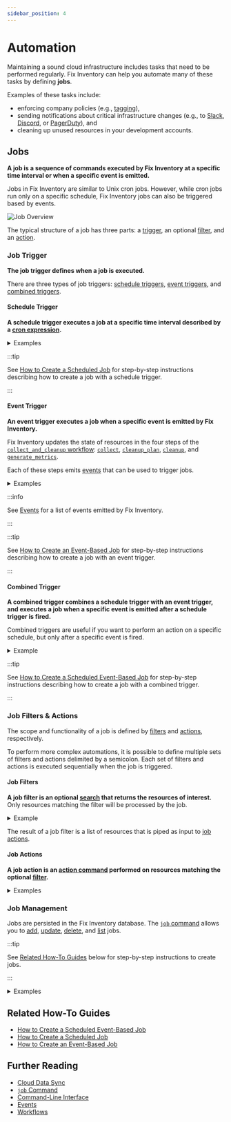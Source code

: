 ```yaml
---
sidebar_position: 4
---
```


# Automation

Maintaining a sound cloud infrastructure includes tasks that need to be performed regularly. Fix Inventory can help you automate many of these tasks by defining **jobs**.

Examples of these tasks include:

- enforcing company policies (e.g., [tagging](../../how-to-guides/cleanup/clean-up-untagged-resources.mdx)),
- sending notifications about critical infrastructure changes (e.g., to [Slack](../../how-to-guides/alerting/send-slack-notifications/index.mdx), [Discord](../../how-to-guides/alerting/send-discord-notifications/index.mdx), or [PagerDuty](../../how-to-guides/alerting/create-pagerduty-alerts/index.mdx)), and
- cleaning up unused resources in your development accounts.

## Jobs

**A job is a sequence of commands executed by Fix Inventory at a specific time interval or when a specific event is emitted.**

Jobs in Fix Inventory are similar to Unix cron jobs. However, while cron jobs run only on a specific schedule, Fix Inventory jobs can also be triggered based by events.

![Job Overview](./img/jobs-intro.png)

The typical structure of a job has three parts: a [trigger](#job-trigger), an optional [filter](#job-filters), and an [action](#job-actions).

### Job Trigger

**The job trigger defines when a job is executed.**

There are three types of job triggers: [schedule triggers](#schedule-trigger), [event triggers](#event-trigger), and [combined triggers](#combined-trigger).

#### Schedule Trigger

**A schedule trigger executes a job at a specific time interval described by a [cron expression](https://crontab.guru).**

<details>
<summary>Examples</summary>
<div>

- Every 5 minutes
  ```bash
  --schedule "*/5 * * * *"
  ```
- Every day at 3:00am
  ```bash
  --schedule "0 3 * * *"
  ```
- Every Monday at 4:00am
  ```bash
  --schedule "0 4 * * MON"
  ```
- Every New Year's Eve at 11:59pm
  ```bash
  --schedule "59 23 31 12 *"
  ```

</div>
</details>

:::tip

See [How to Create a Scheduled Job](../../how-to-guides/automation/create-a-scheduled-job.mdx) for step-by-step instructions describing how to create a job with a schedule trigger.

:::

#### Event Trigger

**An event trigger executes a job when a specific event is emitted by Fix Inventory.**

Fix Inventory updates the state of resources in the four steps of the [`collect_and_cleanup` workflow](../../reference/workflows/index.mdx#collect_and_cleanup-workflow): [`collect`](../../reference/workflows/index.mdx#collect), [`cleanup_plan`](../../reference/workflows/index.mdx#cleanup_plan), [`cleanup`](../../reference/workflows/index.mdx#cleanup), and [`generate_metrics`](../../reference/workflows/index.mdx#generate_metrics).

Each of these steps emits [events](../../reference/events/index.mdx) that can be used to trigger jobs.

<details>
<summary>Examples</summary>
<div>

- When resource collection is complete and the database reflects the latest state of your resources
  ```bash
  --wait-for-event collect_done
  ```
- When the cleanup planning process has started to mark resources for cleanup
  ```bash
  --wait-for-event cleanup_plan
  ```

</div>
</details>

:::info

See [Events](../../reference/events/index.mdx) for a list of events emitted by Fix Inventory.

:::

:::tip

See [How to Create an Event-Based Job](../../how-to-guides/automation/create-an-event-based-job.mdx) for step-by-step instructions describing how to create a job with an event trigger.

:::

#### Combined Trigger

**A combined trigger combines a schedule trigger with an event trigger, and executes a job when a specific event is emitted after a schedule trigger is fired.**

Combined triggers are useful if you want to perform an action on a specific schedule, but only after a specific event is fired.

<details>
<summary>Example</summary>
<div>

Let's say you want to clean up development accounts at the end of each week.

To do so, you could define a [schedule trigger](#schedule-trigger) in addition to specifying the `cleanup_plan` [event trigger](#event-trigger):

```bash
--schedule "0 22 * * FRI" --wait-for-event cleanup_plan
```

The above combined trigger executes the job based on the latest state of resources after 10pm every Friday evening.

</div>
</details>

:::tip

See [How to Create a Scheduled Event-Based Job](../../how-to-guides/automation/create-a-scheduled-event-based-job.mdx) for step-by-step instructions describing how to create a job with a combined trigger.

:::

### Job Filters & Actions

The scope and functionality of a job is defined by [filters](#job-filters) and [actions](#job-actions), respectively.

To perform more complex automations, it is possible to define multiple sets of filters and actions delimited by a semicolon. Each set of filters and actions is executed sequentially when the job is triggered.

#### Job Filters

**A job filter is an optional [search](../../reference/search/index.mdx) that returns the resources of interest.** Only resources matching the filter will be processed by the job.

<details>
<summary>Example</summary>
<div>

- Instances without an owner tag in the dev or playground accounts
  ```bash
  search is(instance) and tag.owner==null and /ancestors.account.reported.name in ["dev", "playground"]
  ```

</div>
</details>

The result of a job filter is a list of resources that is piped as input to [job actions](#job-actions).

#### Job Actions

**A job action is an [action command](../../reference/cli/index.mdx) performed on resources matching the optional [filter](#job-filters).**

<details>
<summary>Examples</summary>
<div>

- Update resource tags using the [`tag update` command](../../reference/cli/tag/update.mdx)

  ```bash
  search ... | tag update owner=team-cumulus
  ```

- Delete resource tags using the [`tag delete` command](../../reference/cli/tag/delete.mdx)

  ```bash
  search ... | tag delete costcenter
  ```

- Mark resources for cleanup using the [`clean` command](../../reference/cli/clean.mdx)

  ```bash
  search ... | clean "Reason for cleanup"
  ```

- [Create PagerDuty alerts](../../how-to-guides/alerting/create-pagerduty-alerts/index.mdx) using the `pagerduty` [custom command](../../reference/cli/index.mdx#custom-commands)

  ```bash
  search ... | pagerduty summary="Reason for the alert" dedup_key="xyz"
  ```

- [Send Prometheus Alertmanager alerts](../../how-to-guides/alerting/send-prometheus-alertmanager-alerts/index.mdx) using the `alertmanager` [custom command](../../reference/cli/index.mdx#custom-commands)

  ```bash
  search ... | alertmanager name="Description of the alert"
  ```

- [Send Slack notifications](../../how-to-guides/alerting/send-slack-notifications/index.mdx) the `slack` [custom command](../../reference/cli/index.mdx#custom-commands)

  ```bash
  search ... | slack title="Description of the alert"
  ```

- [Send Discord notifications](../../how-to-guides/alerting/send-discord-notifications/index.mdx) the `discord` [custom command](../../reference/cli/index.mdx#custom-commands)

  ```bash
  search ... | discord title="Description of the alert"
  ```

- Stop running AWS EC2 instances using the `aws` command

  ```bash
  search is(aws_ec2_instance) and instance_status=running and ... | aws ec2 stop-instances --instance-ids {id}
  ```

- Start stopped AWS EC2 instances using the `aws` command

  ```bash
  search is(aws_ec2_instance) and instance_status=stopped and ... | aws ec2 start-instances --instance-ids {id}
  ```

- Send chunked data to a webhook server using the [`http` command](../../reference/cli/http.mdx)

  ```bash
  search ... | chunk 50 | http POST my.node.org/handle
  ```

- Protect resources from cleanup using the [`protect` command](../../reference/cli/protect.mdx)

  ```bash
  search ... | protect
  ```

- Edit resource metadata using the [`set_metadata` command](../../reference/cli/set_metadata.mdx)

  ```bash
  search ... | set_metadata owner=team-cumulus
  ```

</div>
</details>

### Job Management

Jobs are persisted in the Fix Inventory database. The [`job` command](../../reference/cli/job/index.mdx) allows you to [add](../../reference/cli/job/add.mdx), [update](../../reference/cli/job/update.mdx), [delete](../../reference/cli/job/delete.mdx), and [list](../../reference/cli/job/list.mdx) jobs.

:::tip

See [Related How-To Guides](#related-how-to-guides) below for step-by-step instructions to create jobs.

:::

<details>
<summary>Examples</summary>
<div>

- Add a job that sends a Discord notification when compute instances without an `owner` tag are detected

  ```bash
  > jobs add --id no_owner_tag_in_dev --wait-for-event collect_done 'search is(instance) and tag.owner==null and /ancestors.account.reported.name in ["dev", "playground"] | discord --title "[DEV] Compute instances without owner tag" --message "There are compute instances in the dev accounts without owner tag:"'
  ```

- Add a job that marks compute instances without an `owner` tag for cleanup every Friday evening

  ```bash
  > jobs add --id no_owner_mark_cleanup --schedule "0 22 * * FRI" --wait-for-event cleanup_plan 'search is(instance) and tag.owner==null and /ancestors.account.reported.name in ["dev", "playground"] | clean "Compute instances without owner tag"'
  ```

- List all jobs

  ```bash
  > jobs list
  # highlight-start
  ​id: no_owner_tag_in_dev
  ​command: search is(instance) and tag.owner==null and /ancestors.account.reported.name
  ​  in ["dev", "playground"] | discord --title "[DEV] Compute instances without owner tag"
  ​  --message "There are compute instances in the dev accounts without owner tag:"
  ​active: true
  ​trigger:
  ​  message_type: collect_done
  ​
  ​---
  ​id: no_owner_mark_cleanup
  ​command: search is(instance) and tag.owner==null and /ancestors.account.reported.name
  ​  in ["dev", "playground"] | clean "Compute instances without owner tag"
  ​active: true
  ​trigger:
  ​  cron_expression: 0 22 * * FRI
  ​wait:
  ​  message_type: cleanup_plan
  # highlight-end
  ```

</div>
</details>

## Related How-To Guides

- [How to Create a Scheduled Event-Based Job](../../how-to-guides/automation/create-a-scheduled-event-based-job.mdx)
- [How to Create a Scheduled Job](../../how-to-guides/automation/create-a-scheduled-job.mdx)
- [How to Create an Event-Based Job](../../how-to-guides/automation/create-an-event-based-job.mdx)

## Further Reading

- [Cloud Data Sync](../cloud-data-sync/index.mdx)
- [`job` Command](../../reference/cli/job/index.mdx)
- [Command-Line Interface](../../reference/cli/index.mdx)
- [Events](../../reference/events/index.mdx)
- [Workflows](../../reference/workflows/index.mdx)
